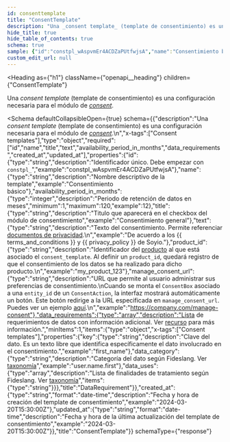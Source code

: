 ```yaml
---
id: consenttemplate
title: "ConsentTemplate"
description: "Una _consent template_ (template de consentimiento) es una configuración necesaria para el módulo de [_consent_](/docs/integration-guide/modules/consent)."
hide_title: true
hide_table_of_contents: true
schema: true
sample: {"id":"constpl_wAspvmEr4ACDZaPUtfwjsA","name":"Consentimiento básico","availability_period_in_months":12,"title":"Consentimiento general","text":"De acuerdo a los {{ terms_and_conditions }} y {{ privacy_policy }} de Soyio.","product_id":"my_product_123","manage_consent_url":"https://company.com/manage-consent","data_requirements":[{"key":"first_name","data_category":"user.name.first","data_uses":["string"]}],"created_at":"2024-03-20T15:30:00Z","updated_at":"2024-03-20T15:30:00Z"}
custom_edit_url: null
---
```



<Heading
  as={"h1"}
  className={"openapi__heading"}
  children={"ConsentTemplate"}
>
</Heading>



Una _consent template_ (template de consentimiento) es una configuración necesaria para el módulo de [_consent_](/docs/integration-guide/modules/consent).


<Schema
	defaultCollapsibleOpen={true}
  schema={{"description":"Una _consent template_ (template de consentimiento) es una configuración necesaria para el módulo de [_consent_](/docs/integration-guide/modules/consent).\n","x-tags":["Consent templates"],"type":"object","required":["id","name","title","text","availability_period_in_months","data_requirements","created_at","updated_at"],"properties":{"id":{"type":"string","description":"Identificador único. Debe empezar con `constpl_`","example":"constpl_wAspvmEr4ACDZaPUtfwjsA"},"name":{"type":"string","description":"Nombre descriptivo de la template","example":"Consentimiento básico"},"availability_period_in_months":{"type":"integer","description":"Periodo de retención de datos en meses","minimum":1,"maximum":120,"example":12},"title":{"type":"string","description":"Titulo que aparecerá en el checkbox del módulo de consentimiento","example":"Consentimiento general"},"text":{"type":"string","description":"Texto del consentimiento. Permite referenciar [documentos de privacidad](/docs/api/resources/schemas/privacydocument).\n","example":"De acuerdo a los {{ terms_and_conditions }} y {{ privacy_policy }} de Soyio."},"product_id":{"type":"string","description":"Identificador del [producto](/docs/api/resources/schemas/product) al que está asociado el `consent_template`. Al definir un `product_id`, quedará registro de que el consentimiento de los datos se ha realizado para dicho producto.\n","example":"my_product_123"},"manage_consent_url":{"type":"string","description":"URL que permite al usuario administrar sus preferencias de consentimiento.\nCuando se monta el `ConsentBox` asociado a una `entity_id` de un `ConsentAction`, la interfaz mostrará automáticamente un botón. Este botón redirige a la URL especificada en `manage_consent_url`. Puedes ver un ejemplo [aquí](/docs/integration-guide/modules/consent#ejemplo).\n","example":"https://company.com/manage-consent"},"data_requirements":{"type":"array","description":"Lista de requerimientos de datos con información adicional. Ver [recurso](/docs/api/resources/schemas/datarequirement) para más información.","minItems":1,"items":{"type":"object","x-tags":["Consent templates"],"properties":{"key":{"type":"string","description":"Clave del dato. Es un texto libre que identifica específicamente el dato involucrado en el consentimiento.","example":"first_name"},"data_category":{"type":"string","description":"Categoría del dato según Fideslang. Ver [taxonomía](/docs/integration-guide/concepts/taxonomy-and-data-management)","example":"user.name.first"},"data_uses":{"type":"array","description":"Lista de finalidades de tratamiento según Fideslang. Ver [taxonomía](/docs/integration-guide/concepts/taxonomy-and-data-management)","items":{"type":"string"}}},"title":"DataRequirement"}},"created_at":{"type":"string","format":"date-time","description":"Fecha y hora de creación del template de consentimiento","example":"2024-03-20T15:30:00Z"},"updated_at":{"type":"string","format":"date-time","description":"Fecha y hora de la última actualización del template de consentimiento","example":"2024-03-20T15:30:00Z"}},"title":"ConsentTemplate"}}
  schemaType={"response"}
>
  
</Schema>
            